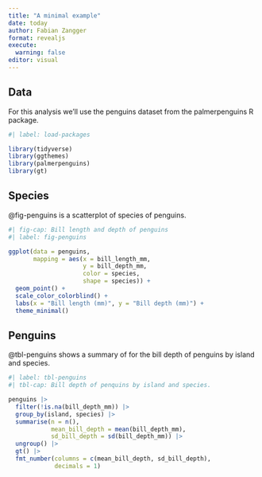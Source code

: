 ```yaml
---
title: "A minimal example"
date: today
author: Fabian Zangger 
format: revealjs
execute:
  warning: false
editor: visual
---
```


## Data

For this analysis we'll use the penguins dataset from the palmerpenguins R package.

```r
#| label: load-packages

library(tidyverse)
library(ggthemes)
library(palmerpenguins)
library(gt)
```

## Species

@fig-penguins is a scatterplot of species of penguins.

```r
#| fig-cap: Bill length and depth of penguins
#| label: fig-penguins

ggplot(data = penguins,
       mapping = aes(x = bill_length_mm, 
                     y = bill_depth_mm,
                     color = species,
                     shape = species)) +
  geom_point() +
  scale_color_colorblind() +
  labs(x = "Bill length (mm)", y = "Bill depth (mm)") +
  theme_minimal()
```

## Penguins

@tbl-penguins shows a summary of for the bill depth of penguins by island and species.

```r
#| label: tbl-penguins
#| tbl-cap: Bill depth of penquins by island and species.

penguins |> 
  filter(!is.na(bill_depth_mm)) |> 
  group_by(island, species) |>
  summarise(n = n(),
            mean_bill_depth = mean(bill_depth_mm),
            sd_bill_depth = sd(bill_depth_mm)) |>
  ungroup() |> 
  gt() |> 
  fmt_number(columns = c(mean_bill_depth, sd_bill_depth),
             decimals = 1)
```
